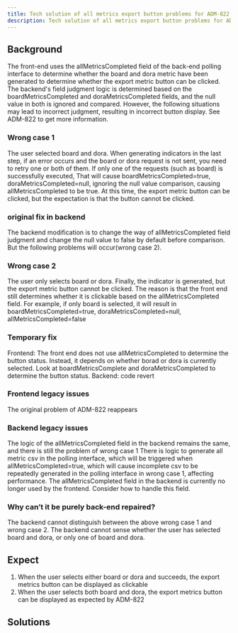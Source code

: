 ```yaml
---
title: Tech solution of all metrics export button problems for ADM-822
description: Tech solution of all metrics export button problems for ADM-822
---
```


## Background
The front-end uses the allMetricsCompleted field of the back-end polling interface to determine whether the board and dora metric have been generated to determine whether the export metric button can be clicked. The backend's field judgment logic is determined based on the boardMetricsCompleted and doraMetricsCompleted fields, and the null value in both is ignored and compared. However, the following situations may lead to incorrect judgment, resulting in incorrect button display.
See ADM-822 to get more information.

### Wrong case 1
The user selected board and dora. When generating indicators in the last step, if an error occurs and the board or dora request is not sent, you need to retry one or both of them. If only one of the requests (such as board) is successfully executed, That will cause boardMetricsCompleted=true, doraMetricsCompleted=null, ignoring the null value comparison, causing allMetricsCompleted to be true. At this time, the export metric button can be clicked, but the expectation is that the button cannot be clicked.

### original fix in backend
The backend modification is to change the way of allMetricsCompleted field judgment and change the null value to false by default before comparison. But the following problems will occur(wrong case 2).

### Wrong case 2
The user only selects board or dora. Finally, the indicator is generated, but the export metric button cannot be clicked. The reason is that the front end still determines whether it is clickable based on the allMetricsCompleted field. For example, if only board is selected, it will result in boardMetricsCompleted=true, doraMetricsCompleted=null, allMetricsCompleted=false

### Temporary fix
Frontend: The front end does not use allMetricsCompleted to determine the button status. Instead, it depends on whether borad or dora is currently selected. Look at boardMetricsComplete and doraMetricsCompleted to determine the button status.
Backend: code revert

### Frontend legacy issues
The original problem of ADM-822 reappears

### Backend legacy issues
The logic of the allMetricsCompleted field in the backend remains the same, and there is still the problem of wrong case 1
There is logic to generate all metric csv in the polling interface, which will be triggered when allMetricsCompleted=true, which will cause incomplete csv to be repeatedly generated in the polling interface in wrong case 1, affecting performance.
The allMetricsCompleted field in the backend is currently no longer used by the frontend. Consider how to handle this field.

### Why can’t it be purely back-end repaired?
The backend cannot distinguish between the above wrong case 1 and wrong case 2. The backend cannot sense whether the user has selected board and dora, or only one of board and dora.


## Expect
1. When the user selects either board or dora and succeeds, the export metrics button can be displayed as clickable
2. When the user selects both board and dora, the export metrics button can be displayed as expected by ADM-822


## Solutions



